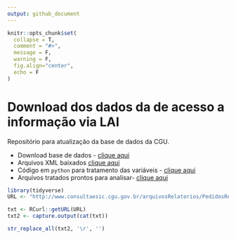 ```yaml
---
output: github_document
---
```


```r
knitr::opts_chunk$set(
  collapse = T,
  comment = "#>",
  message = F,
  warning = F,
  fig.align="center",
  echo = F
)
```

# Download dos dados da de acesso a informação via LAI

Repositório para atualização da base de dados da CGU.

* Download base de dados - [clique aqui](http://www.consultaesic.cgu.gov.br/busca/_layouts/15/DownloadPedidos/DownloadDados.aspx)
* Arquivos XML baixados [clique aqui](/data-raw)
* Código em `python` para tratamento das variáveis - [clique aqui](/code)
* Arquivos tratados prontos para analisar- [clique aqui](/data-tidy)

```r
library(tidyverse)
URL <- "http://www.consultaesic.cgu.gov.br/arquivosRelatorios/PedidosRespostas/Dicionario-Dados-Exportacao.txt"

txt <- RCurl::getURL(URL)
txt2 <- capture.output(cat(txt))

str_replace_all(txt2, '\r', '')
```

